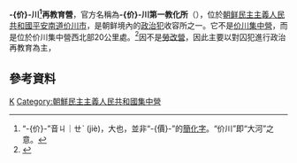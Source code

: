 {{北韩人权 |expanded=all}}
{{noteTA
|1=zh-hans:价川;zh-hant:价川;
}}
{{distinguish|价川集中营}}
'''-{价}-川<ref>“-{价}-”音ㄐ｜ㄝˋ (jiè)，大也，並非“-{價}-”的[[簡化字|簡化字]]。“价川”即“大河”之意。</ref>再教育營'''，官方名稱為'''-{价}-川第一教化所'''（{{Kor|k=개천 제1호교화소|rm=Kaech'ŏn Cheilho Kyohwaso|hanja=价川第一號敎化所}}），位於[[朝鲜民主主義人民共和國|朝鲜民主主義人民共和國]][[平安南道|平安南道]][[价川市|价川市]]，是朝鲜境內的[[政治犯|政治犯]]收容所之一。它不是[[价川集中營|价川集中營]]，而是位於价川集中營西北部20公里處。<ref>{{Cite web |url=http://www.hrnk.org/uploads/pdfs/HRNK_HiddenGulag2_Web_5-18.pdf |title=Committee for Human Rights in North Korea: Satellite Imagery of the North Korean Gulag: Kyo-hwa-so No. 1 Kaechon Overview |accessdate=2013-12-22 |archive-date=2015-03-13 |archive-url=https://web.archive.org/web/20150313045221/http://www.hrnk.org/uploads/pdfs/HRNK_HiddenGulag2_Web_5-18.pdf |dead-url=no }}</ref>因不是[[勞改營|勞改營]]，因此主要以對囚犯進行政治再教育為主，{{來源請求|但仍備有一系列嚴酷的刑罰。}}

==參考資料==
<references/>

{{朝鲜民主主义人民共和国集中营}}
{{coord|39.708276|N|125.923276|E|region:KP-PYN_type:landmark_scale:2000|format=dms|display=title }}

[[Category:平安南道建築|K]]
[[Category:朝鮮民主主義人民共和國集中營|Category:朝鮮民主主義人民共和國集中營]]